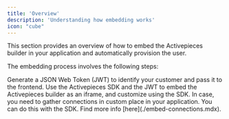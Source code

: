 ```yaml
---
title: 'Overview'
description: 'Understanding how embedding works'
icon: "cube"
---
```


<Snippet file="enterprise-feature.mdx" />

This section provides an overview of how to embed the Activepieces builder in your application and automatically provision the user.

The embedding process involves the following steps:

<Steps>
    <Step title="Provision Users">
        Generate a JSON Web Token (JWT) to identify your customer and pass it to the frontend.
    </Step>
    <Step title="Embed Builder">
        Use the Activepieces SDK and the JWT to embed the Activepieces builder as an iframe, and customize using the SDK.
    </Step>
</Steps>



<Tip>
In case, you need to gather connections in custom place in your application. You can do this with the SDK. Find more info [here](./embed-connections.mdx).
</Tip>

